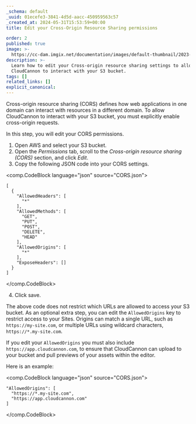 ```yaml
---
_schema: default
_uuid: 01ecefe3-3841-4d5d-aacc-450959563c57
_created_at: 2024-05-31T15:53:59+00:00
title: Edit your Cross-Origin Resource Sharing permissions

order: 2
published: true
image: >-
  https://cc-dam.imgix.net/documentation/images/default-thumbnail/2023-Q4/CloudCannon-Documentation-Thumbnail.png
description: >-
  Learn how to edit your Cross-origin resource sharing settings to allow
  CloudCannon to interact with your S3 bucket.
tags: []
related_links: []
explicit_canonical:
---
```

Cross-origin resource sharing (CORS) defines how web applications in one domain can interact with resources in a different domain. To allow CloudCannon to interact with your S3 bucket, you must explicitly enable cross-origin requests.

In this step, you will edit your CORS permissions.

1. Open AWS and select your S3 bucket.
2. Open the *Permissions* tab, scroll to the *Cross-origin resource sharing (CORS)* section, and click *Edit*.
3. Copy the following JSON code into your CORS settings.

<comp.CodeBlock language="json" source="CORS.json">
```
[
  {
    "AllowedHeaders": [
      "*"
    ],
    "AllowedMethods": [
      "GET",
      "PUT",
      "POST",
      "DELETE",
      "HEAD"
    ],
    "AllowedOrigins": [
      "*"
    ],
    "ExposeHeaders": []
  }
]
```
</comp.CodeBlock>

4. Click save.

The above code does not restrict which URLs are allowed to access your S3 bucket. As an optional extra step, you can edit the `AllowedOrigins` key to restrict access to your Sites. Origins can match a single URL, such as `https://my-site.com`, or multiple URLs using wildcard characters, `https://*.my-site.com`.

If you edit your `AllowedOrigins` you must also include `https://app.cloudcannon.com`, to ensure that CloudCannon can upload to your bucket and pull previews of your assets within the editor.

Here is an example:

<comp.CodeBlock language="json" source="CORS.json">
```
"AllowedOrigins": [
  "https://*.my-site.com",
  "https://app.cloudcannon.com"
]
```
</comp.CodeBlock>